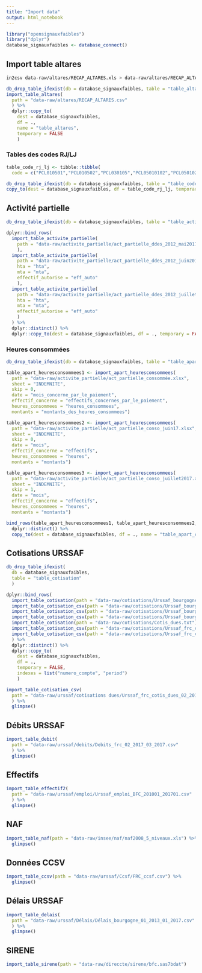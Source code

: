 ```yaml
---
title: "Import data"
output: html_notebook
---
```


```r
library("opensignauxfaibles")
library("dplyr")
database_signauxfaibles <- database_connect() 
```

## Import table altares

```bash
in2csv data-raw/altares/RECAP_ALTARES.xls > data-raw/altares/RECAP_ALTARES.csv
```

```r
db_drop_table_ifexist(db = database_signauxfaibles, table = "table_altares")
import_table_altares(
  path = "data-raw/altares/RECAP_ALTARES.csv"
  ) %>%
  dplyr::copy_to(
    dest = database_signauxfaibles, 
    df = ., 
    name = "table_altares", 
    temporary = FALSE
    )
```

### Tables des codes RJ/LJ

```r
table_code_rj_lj <- tibble::tibble(
  code = c("PCL010501","PCL010502","PCL030105","PCL05010102","PCL05010203","PCL05010402","PCL05010302","PCL05010502","PCL05010702","PCL05010802","PCL05010901","PCL05011003","PCL05011101","PCL05011203","PCL05011303","PCL05011403","PCL05011503","PCL05011603","PCL05011902","PCL05012003","PCL0108","PCL0109","PCL030107","PCL030108","PCL030307","PCL030308","PCL05010103","PCL05010104","PCL05010204","PCL05010205","PCL05010303","PCL05010304","PCL05010403","PCL05010404","PCL05010503","PCL05010504","PCL05010703","PCL05010803","PCL05011004","PCL05011005","PCL05011102","PCL05011103","PCL05011204","PCL05011205","PCL05011304","PCL05011305","PCL05011404","PCL05011405","PCL05011504","PCL05011505","PCL05011604","PCL05011605","PCL05011903","PCL05011904","PCL05012004","PCL05012005", "PCL040802"))

db_drop_table_ifexist(db = database_signauxfaibles, table = "table_code_rj_lj")
copy_to(dest = database_signauxfaibles, df = table_code_rj_lj, temporary = FALSE)
```

## Activité partielle

```r
db_drop_table_ifexist(db = database_signauxfaibles, table = "table_activitepartielle")

dplyr::bind_rows(
  import_table_activite_partielle(
    path = "data-raw/activite_partielle/act_partielle_ddes_2012_mai2017.xlsx"
    ),
  import_table_activite_partielle(
    path = "data-raw/activite_partielle/act_partielle_ddes_2012_juin2017.xlsx",
    hta = "hta",
    mta = "mta",
    effectif_autorise = "eff_auto"
    ),
  import_table_activite_partielle(
    path = "data-raw/activite_partielle/act_partielle_ddes_2012_juillet2017.xlsx",
    hta = "hta",
    mta = "mta",
    effectif_autorise = "eff_auto"
    )
  ) %>%
  dplyr::distinct() %>%
  dplyr::copy_to(dest = database_signauxfaibles, df = ., temporary = FALSE, name = "table_activitepartielle")
```

### Heures consommées

```r
db_drop_table_ifexist(db = database_signauxfaibles, table = "table_apart_consommee")

table_apart_heuresconsommees1 <- import_apart_heuresconsommees(
  path = "data-raw/activite_partielle/act_partielle_consommée.xlsx",
  sheet = "INDEMNITE",
  skip = 0,
  date = "mois_concerne_par_le_paiement",
  effectif_concerne = "effectifs_concernes_par_le_paiement",
  heures_consommees = "heures_consommees",
  montants = "montants_des_heures_consommees")

table_apart_heuresconsommees2 <- import_apart_heuresconsommees(
  path = "data-raw/activite_partielle/act_partielle_conso_juin17.xlsx",
  sheet = "INDEMNITE",
  skip = 0,
  date = "mois",
  effectif_concerne = "effectifs",
  heures_consommees = "heures",
  montants = "montants")

table_apart_heuresconsommees3 <- import_apart_heuresconsommees(
  path = "data-raw/activite_partielle/act_partielle_conso_juillet2017.xlsx",
  sheet = "INDEMNITE",
  skip = 1,
  date = "mois",
  effectif_concerne = "effectifs",
  heures_consommees = "heures",
  montants = "montants")

bind_rows(table_apart_heuresconsommees1, table_apart_heuresconsommees2, table_apart_heuresconsommees3) %>%
  dplyr::distinct() %>%
  copy_to(dest = database_signauxfaibles, df = ., name = "table_apart_consommee", temporary = FALSE)
```


## Cotisations URSSAF


```r
db_drop_table_ifexist(
  db = database_signauxfaibles,
  table = "table_cotisation"
  )

dplyr::bind_rows(
  import_table_cotisation(path = "data-raw/cotisations/Urssaf_bourgogne_Cotis_dues_histo_31_08_2016.txt"),
  import_table_cotisation_csv(path = "data-raw/cotisations/Urssaf_bourgogne_Cotis_dues_09_2016_01_2017.csv"),
  import_table_cotisation_csv(path = "data-raw/cotisations/Urssaf_bourgogne_cotis_dues_02_2017_03_2017.csv"),
  import_table_cotisation_csv(path = "data-raw/cotisations/Urssaf_bourgogne_cotis_dues_04_2017_07_2017.csv"),
  import_table_cotisation(path = "data-raw/cotisations/Cotis_dues.txt"),
  import_table_cotisation_csv(path = "data-raw/cotisations/Urssaf_frc_cotis_dues_02_2017_03_2017.csv"),
  import_table_cotisation_csv(path = "data-raw/cotisations/Urssaf_frc_cotis_dues_04_2017_07_2017.csv")
  ) %>% 
  dplyr::distinct() %>%
  dplyr::copy_to(
    dest = database_signauxfaibles,
    df = .,
    temporary = FALSE,
    indexes = list("numero_compte", "period")
    )
```

```r
import_table_cotisation_csv(
  path = "data-raw/urssaf/cotisations dues/Urssaf_frc_cotis_dues_02_2017_03_2017.csv"
  ) %>% 
  glimpse()
```

## Débits URSSAF

```r
import_table_debit(
  path = "data-raw/urssaf/debits/Debits_frc_02_2017_03_2017.csv"
  ) %>%
  glimpse()
```

## Effectifs

```r
import_table_effectif2(
  path = "data-raw/urssaf/emploi/Urssaf_emploi_BFC_201001_201701.csv"
  ) %>% 
  glimpse()
```

## NAF

```r
import_table_naf(path = "data-raw/insee/naf/naf2008_5_niveaux.xls") %>% 
  glimpse()
```

## Données CCSV

```r
import_table_ccsv(path = "data-raw/urssaf/Ccsf/FRC_ccsf.csv") %>% 
  glimpse()
```

## Délais URSSAF

```r
import_table_delais(
  path = "data-raw/urssaf/Délais/Délais_bourgogne_01_2013_01_2017.csv"
  ) %>%
  glimpse()
```

## SIRENE

```r
import_table_sirene(path = "data-raw/direccte/sirene/bfc.sas7bdat")
```

